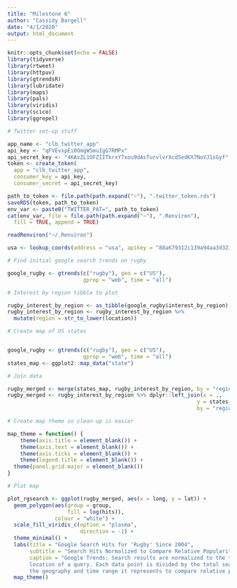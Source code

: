 ```yaml
---
title: "Milestone 6"
author: "Cassidy Bargell"
date: "4/1/2020"
output: html_document
---
```


```r
knitr::opts_chunk$set(echo = FALSE)
library(tidyverse)
library(rtweet)
library(httpuv)
library(gtrendsR)
library(lubridate)
library(maps)
library(pals)
library(viridis)
library(scico)
library(ggrepel)
```

```r

# Twitter set-up stuff

app_name <- "clb_twitter_app"
api_key <- "qFVEvxpEi0OmgWSmuIgG7RMPx"
api_secret_key <- "4KAvZL1OFZIITkrxY7xou9dAsTurvlvrXcd5edKX7NoVJ1sGyf"
token <- create_token(
  app = "clb_twitter_app",
  consumer_key = api_key,
  consumer_secret = api_secret_key)

path_to_token <- file.path(path.expand("~"), ".twitter_token.rds")
saveRDS(token, path_to_token)
env_var <- paste0("TWITTER_PAT=", path_to_token)
cat(env_var, file = file.path(path.expand("~"), ".Renviron"), 
  fill = TRUE, append = TRUE)

readRenviron("~/.Renviron")

usa <- lookup_coords(address = "usa", apikey = "88a679312c139a94aa3d3210ef78e8a8e1a925f6")
```

```r

# Find initial google search trends on rugby 

google_rugby <- gtrends(c("rugby"), geo = c("US"),
                        gprop = "web", time = "all")

# Interest by region tibble to plot

rugby_interest_by_region <- as_tibble(google_rugby$interest_by_region)
rugby_interest_by_region <- rugby_interest_by_region %>% 
  mutate(region = str_to_lower(location))

# Create map of US states


google_rugby <- gtrends(c("rugby"), geo = c("US"),
                        gprop = "web", time = "all")
states_map <- ggplot2::map_data("state")

# Join data

rugby_merged <- merge(states_map, rugby_interest_by_region, by = "region")
rugby_merged <- rugby_interest_by_region %>% dplyr::left_join(x = ., 
                                                            y = states_map, 
                                                            by = "region")

# Create map theme so clean-up is easier

map_theme = function() {
    theme(axis.title = element_blank()) +
    theme(axis.text = element_blank()) +
    theme(axis.ticks = element_blank()) + 
    theme(legend.title = element_blank()) +
  theme(panel.grid.major = element_blank())
}

# Plot map 

plot_rgsearch <- ggplot(rugby_merged, aes(x = long, y = lat)) +
  geom_polygon(aes(group = group, 
                   fill = log(hits)), 
               colour = "white") +
  scale_fill_viridis_c(option = "plasma",
                       direction = -1) +
  theme_minimal() + 
  labs(title = "Google Search Hits for 'Rugby' Since 2004", 
       subtitle = "Search Hits Normalized to Compare Relative Popularity",
       caption = "Google Trends: Search results are normalized to the time and
       location of a query. Each data point is divided by the total searches of
       the geography and time range it represents to compare relative popularity.") +
  map_theme()
```

